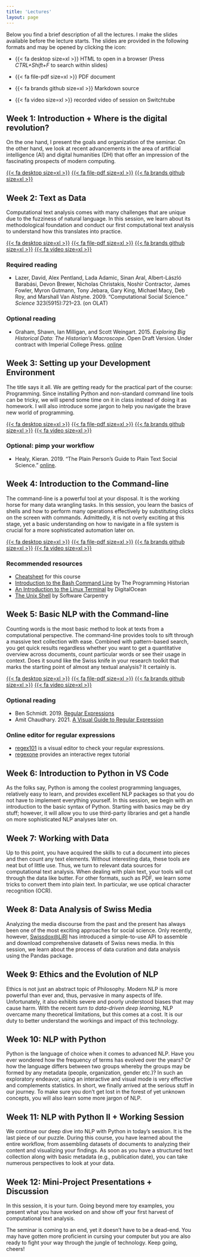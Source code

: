 ```yaml
---
title: 'Lectures'
layout: page
---
```


Below you find a brief description of all the lectures. I make the slides available before the lecture starts. The slides are provided in the following formats and may be opened by clicking the icon:

-   {{< fa desktop size=xl >}} HTML to open in a browser (Press *CTRL+Shift+F* to search within slides)

-   {{< fa file-pdf size=xl >}} PDF document

-   {{< fa brands github size=xl >}} Markdown source

-   {{< fa video size=xl >}} recorded video of session on Switchtube

## Week 1: Introduction + Where is the digital revolution?

On the one hand, I present the goals and organization of the seminar. On the other hand, we look at recent advancements in the area of artificial intelligence (AI) and digital humanities (DH) that offer an impression of the fascinating prospects of modern computing.

[{{< fa desktop size=xl >}}](lectures/html/ked2025_01.html){target="_blank"} [{{< fa file-pdf size=xl >}}](lectures/pdf/ked2025_01.pdf){target="_blank"} [{{< fa brands github size=xl >}}](https://github.com/aflueckiger/KED2025/tree/main/ked/lectures/md/ked2025_01.md){target="_blank"}

<!-- [{{< fa video size=xl >}}](https://tube.switch.ch/videos/1d07f265) -->

```{=html}
<!--
::: slide-deck
<iframe class="slide-deck" src="lectures/html/ked2025_01.html">

</iframe>
:::
 -->
```

## Week 2: Text as Data

Computational text analysis comes with many challenges that are unique due to the fuzziness of natural language. In this session, we learn about its methodological foundation and conduct our first computational text analysis to understand how this translates into practice.

[{{< fa desktop size=xl >}}](lectures/html/ked2025_02.html){target="_blank"} [{{< fa file-pdf size=xl >}}](lectures/pdf/ked2025_02.pdf){target="_blank"} [{{< fa brands github size=xl >}}](https://github.com/aflueckiger/KED2025/tree/main/ked/lectures/md/ked2025_02.md){target="_blank"} [{{< fa video size=xl >}}](https://tube.switch.ch/videos/B86zl6iPQd) <!-- -->

### Required reading

-   Lazer, David, Alex Pentland, Lada Adamic, Sinan Aral, Albert-László Barabási, Devon Brewer, Nicholas Christakis, Noshir Contractor, James Fowler, Myron Gutmann, Tony Jebara, Gary King, Michael Macy, Deb Roy, and Marshall Van Alstyne. 2009. “Computational Social Science.” *Science* 323(5915):721–23. (on OLAT)

### Optional reading

-   Graham, Shawn, Ian Milligan, and Scott Weingart. 2015. *Exploring Big Historical Data: The Historian’s Macroscope*. Open Draft Version. Under contract with Imperial College Press. [online](http://themacroscope.org)

## Week 3: Setting up your Development Environment

The title says it all. We are getting ready for the practical part of the course: Programming. Since installing Python and non-standard command line tools can be tricky, we will spend some time on it in class instead of doing it as homework. I will also introduce some jargon to help you navigate the brave new world of programming.

[{{< fa desktop size=xl >}}](lectures/html/ked2025_03.html){target="_blank"} [{{< fa file-pdf size=xl >}}](lectures/pdf/ked2025_03.pdf){target="_blank"} [{{< fa brands github size=xl >}}](https://github.com/aflueckiger/KED2025/tree/main/ked/lectures/md/ked2025_03.md){target="_blank"} [{{< fa video size=xl >}}](https://tube.switch.ch/videos/VQ7yUwbX1w)

<!-- -->

### Optional: pimp your workflow

-   Healy, Kieran. 2019. “The Plain Person’s Guide to Plain Text Social Science.” [online](https://kieranhealy.org/publications/plain-person-text/).

## Week 4: Introduction to the Command-line

The command-line is a powerful tool at your disposal. It is the working horse for many data wrangling tasks. In this session, you learn the basics of shells and how to perform many operations effectively by substituting clicks on the screen with commands. Admittedly, it is not overly exciting at this stage, yet a basic understanding on how to navigate in a file system is crucial for a more sophisticated automation later on.

[{{< fa desktop size=xl >}}](lectures/html/ked2025_04.html){target="_blank"} [{{< fa file-pdf size=xl >}}](lectures/pdf/ked2025_04.pdf){target="_blank"} [{{< fa brands github size=xl >}}](https://github.com/aflueckiger/KED2025/tree/main/ked/lectures/md/ked2025_04.md){target="_blank"} [{{< fa video size=xl >}}](https://tube.switch.ch/videos/C7r5BhAlql)

### Recommended resources

-   [Cheatsheet](https://aflueckiger.github.io/KED2025/materials/cheatsheet_command_line.pdf) for this course
-   [Introduction to the Bash Command Line](https://programminghistorian.org/en/lessons/intro-to-bash) by The Programming Historian
-   [An Introduction to the Linux Terminal](https://www.digitalocean.com/community/tutorials/an-introduction-to-the-linux-terminal) by DigitalOcean
-   [The Unix Shell](https://swcarpentry.github.io/shell-novice/01-intro.html) by Software Carpentry

## Week 5: Basic NLP with the Command-line

Counting words is the most basic method to look at texts from a computational perspective. The command-line provides tools to sift through a massive text collection with ease. Combined with pattern-based search, you get quick results regardless whether you want to get a quantitative overview across documents, count particular words or see their usage in context. Does it sound like the Swiss knife in your research toolkit that marks the starting point of almost any textual analysis? It certainly is.

[{{< fa desktop size=xl >}}](lectures/html/ked2025_05.html){target="_blank"} [{{< fa file-pdf size=xl >}}](lectures/pdf/ked2025_05.pdf){target="_blank"} [{{< fa brands github size=xl >}}](https://github.com/aflueckiger/KED2025/tree/main/ked/lectures/md/ked2025_05.md){target="_blank"} [{{< fa video size=xl >}}](https://tube.switch.ch/videos/qdoPjzXlPr){target="_blank"}
<!-- 


-->

### Optional reading

-   Ben Schmidt. 2019. [Regular Expressions](https://dsgithub.com/HumanitiesDataAnalysis/HDA19/blob/master/Handouts/01-regex.pdf)
-   Amit Chaudhary. 2021. [A Visual Guide to Regular Expression](https://amitness.com/regex/)

### Online editor for regular expressions

-   [regex101](https://regex101.com/) is a visual editor to check your regular expressions.
-   [regexone](https://regexone.com/) provides an interactive regex tutorial

## Week 6: Introduction to Python in VS Code

As the folks say, Python is among the coolest programming languages, relatively easy to learn, and provides excellent NLP packages so that you do not have to implement everything yourself. In this session, we begin with an introduction to the basic syntax of Python. Starting with basics may be dry stuff; however, it will allow you to use third-party libraries and get a handle on more sophisticated NLP analyses later on.

```{=html}
<!-- 
[{{< fa desktop size=xl >}}](lectures/html/ked2025_06.html){target="_blank"} [{{< fa file-pdf size=xl >}}](lectures/pdf/ked2025_06.pdf){target="_blank"} [{{< fa brands github size=xl >}}](https://github.com/aflueckiger/KED2025/tree/main/ked/lectures/md/ked2025_06.md){target="_blank"} [{{< fa video size=xl >}}](https://tube.switch.ch/videos/3FTh820xDn){target="_blank"}

-->
```

## Week 7: Working with Data

Up to this point, you have acquired the skills to cut a document into pieces and then count any text elements. Without interesting data, these tools are neat but of little use. Thus, we turn to relevant data sources for computational text analysis. When dealing with plain text, your tools will cut through the data like butter. For other formats, such as PDF, we learn some tricks to convert them into plain text. In particular, we use optical character recognition (OCR).

```{=html}
<!--

[{{< fa desktop size=xl >}}](lectures/html/ked2025_07.html){target="_blank"} [{{< fa file-pdf size=xl >}}](lectures/pdf/ked2025_07.pdf){target="_blank"} [{{< fa brands github size=xl >}}](https://github.com/aflueckiger/KED2025/tree/main/ked/lectures/md/ked2025_07.md){target="_blank"} [{{< fa video size=xl >}}](https://tube.switch.ch/videos/VJXVagFfQq){target="_blank"}

You can open the static code or run the code directly in your browser without any installation using Binder:

-   [{{< fa brands github size=xl >}}](https://github.com/aflueckiger/KED2025/blob/main/ked2025/materials/code/ked2025_07.ipynb) Open the static code
-   [![Binder](https://mybinder.org/badge_logo.svg){alt="Binder"}](https://mybinder.org/v2/gh/aflueckiger/KED2025/HEAD?labpath=ked2025%2Fmaterials%2Fcode%2Fked2025_07.ipynb) Run in your browser via Binder (OCR not working on Binder)


-->
```

## Week 8: Data Analysis of Swiss Media

Analyzing the media discourse from the past and the present has always been one of the most exciting approaches for social science. Only recently, however, [Swissdox\@LiRI](https://swissdox.linguistik.uzh.ch/#) has introduced a simple-to-use API to assemble and download comprehensive datasets of Swiss news media. In this session, we learn about the process of data curation and data analysis using the Pandas package.

```{=html}
<!--

[{{< fa desktop size=xl >}}](lectures/html/ked2025_08.html){target="_blank"} [{{< fa file-pdf size=xl >}}](lectures/pdf/ked2025_08.pdf){target="_blank"} [{{< fa brands github size=xl >}}](https://github.com/aflueckiger/KED2025/tree/main/ked/lectures/md/ked2025_08.md){target="_blank"} [{{< fa video size=xl >}}](https://tube.switch.ch/videos/RI42XBvTmi){target="_blank"}

You can open the static code or run the code directly in your browser without any installation using Binder.

-   [{{< fa brands github size=xl >}}](https://github.com/aflueckiger/KED2025/blob/main/ked2025/materials/code/ked2025_08.ipynb) Open the static code

-   [![Binder](https://mybinder.org/badge_logo.svg){alt="Binder"}](https://mybinder.org/v2/gh/aflueckiger/KED2025/HEAD?labpath=ked2025%2Fmaterials%2Fcode%2Fked2025_08.ipynb) Run in your browser via Binder

-   [![Open In Colab](https://colab.research.google.com/assets/colab-badge.svg){alt="Open In Colab"}](#0) Run in your browser via Google Colab (requires a Google Account)
-->
```

## Week 9: Ethics and the Evolution of NLP

Ethics is not just an abstract topic of Philosophy. Modern NLP is more powerful than ever and, thus, pervasive in many aspects of life. Unfortunately, it also exhibits severe and poorly understood biases that may cause harm. With the recent *turn to data-driven deep learning*, NLP overcame many theoretical limitations, but this comes at a cost. It is our duty to better understand the workings and impact of this technology.

```{=html}
<!--

[{{< fa desktop size=xl >}}](lectures/html/ked2025_09.html){target="_blank"} [{{< fa file-pdf size=xl >}}](lectures/pdf/ked2025_09.pdf){target="_blank"} [{{< fa brands github size=xl >}}](https://github.com/aflueckiger/KED2025/tree/main/ked/lectures/md/ked2025_09.md){target="_blank"} [{{< fa video size=xl >}}](https://tube.switch.ch/videos/rfQsX14LKw){target="_blank"}


-->
```

## Week 10: NLP with Python

Python is the language of choice when it comes to advanced NLP. Have you ever wondered how the frequency of terms has evolved over the years? Or how the language differs between two groups whereby the groups may be formed by any metadata (people, organization, gender etc.)? In such an exploratory endeavor, using an interactive and visual mode is very effective and complements statistics. In short, we finally arrived at the serious stuff in our journey. To make sure you don't get lost in the forest of yet unknown concepts, you will also learn some more jargon of NLP.

```{=html}
<!-- 
[{{< fa desktop size=xl >}}](lectures/html/ked2025_10.html){target="_blank"} [{{< fa file-pdf size=xl >}}](lectures/pdf/ked2025_10.pdf){target="_blank"} [{{< fa brands github size=xl >}}](https://github.com/aflueckiger/KED2025/tree/main/ked/lectures/md/ked2025_10.md){target="_blank"} [{{< fa video size=xl >}}](https://tube.switch.ch/videos/mbSGzrfNEL)

You can open the static code or run the code directly in your browser without any installation using Binder.

-   [{{< fa brands github size=xl >}}](https://github.com/aflueckiger/KED2025/blob/main/ked2025/materials/code/ked2025_10.ipynb) Open the static code

-   [![Binder](https://mybinder.org/badge_logo.svg){alt="Binder"}](https://mybinder.org/v2/gh/aflueckiger/KED2025/HEAD?labpath=ked2025%2Fmaterials%2Fcode%2Fked2025_10.ipynb) Run in your browser via Binder

-->
```

## Week 11: NLP with Python II + Working Session

We continue our deep dive into NLP with Python in today's session. It is the last piece of our puzzle. During this course, you have learned about the entire workflow, from assembling datasets of documents to analyzing their content and visualizing your findings. As soon as you have a structured text collection along with basic metadata (e.g., publication date), you can take numerous perspectives to look at your data.

```{=html}
<!-- 
[{{< fa desktop size=xl >}}](lectures/html/ked2025_11.html){target="_blank"} [{{< fa file-pdf size=xl >}}](lectures/pdf/ked2025_11.pdf){target="_blank"} [{{< fa brands github size=xl >}}](https://github.com/aflueckiger/KED2025/tree/main/ked/lectures/md/ked2025_11.md){target="_blank"} [{{< fa video size=xl >}}](https://tube.switch.ch/videos/dhwlYVZGuZ)

You can open the static code or run the code directly in your browser without any installation using Binder.

-   [{{< fa brands github size=xl >}}](https://github.com/aflueckiger/KED2025/blob/main/ked2025/materials/code/ked2025_10.ipynb) Open the static code

-   [![Binder](https://mybinder.org/badge_logo.svg){alt="Binder"}](https://mybinder.org/v2/gh/aflueckiger/KED2025/HEAD?labpath=ked2025%2Fmaterials%2Fcode%2Fked2025_10.ipynb) Run in your browser via Binder

### Explore interactively: 1 August Speeches by Swiss Federal Councilors

As a matter of tradition, Swiss Federal Councilors give an official speech on the Swiss National Day. Simon Schmid (Republik), in collaboration with Prof. Andreas Kley (Faculty of Law, UZH), collected many of these speeches and kindly shared the resulting dataset with me. The collection comprises 166 speeches, the newer ones are also publicly available [here](https://www.admin.ch/gov/de/start/dokumentation/reden/ansprachen-zum-nationalfeiertag.html){target="_blank"}. The original analysis of the dataset has been [published in the Republik](https://www.republik.ch/2019/08/01/anleitung-fuer-die-perfekte-ansprache-zum-1-august).

The interactive visualization linked below shows how the language differs between speakers of *Social Democratic Party of Switzerland* (SP) and speakers of other parties. The top right corner shows terms that all parties have frequently used. In contrast, the top left and the lower right corner reveal words that have been used primarily by the members of the SP and correspondingly by the centre-right parties.

You can search for the terms of your interest. Moreover, you may click on the points in the plot to show the context of the corresponding words within speeches. These functions allow for a efficient investigation of the corpus along the dimensions of Swiss parties.

[{{< fa desktop size=xl >}}](materials/analysis/viz_party_differences.html){target="_blank"} Click to explore in your browser<br>*(it may take a few seconds to load)*


-->
```

## Week 12: Mini-Project Presentations + Discussion

In this session, it is your turn. Going beyond mere toy examples, you present what you have worked on and show off your first harvest of computational text analysis.

The seminar is coming to an end, yet it doesn't have to be a dead-end. You may have gotten more proficient in cursing your computer but you are also ready to fight your way through the jungle of technology. Keep going, cheers!

```{=html}
<!-- 

[{{< fa desktop size=xl >}}](lectures/html/ked2025_12.html){target="_blank"} [{{< fa file-pdf size=xl >}}](lectures/pdf/ked2025_12.pdf){target="_blank"} [{{< fa brands github size=xl >}}](https://github.com/aflueckiger/KED2025/tree/main/ked/lectures/md/ked2025_12.md){target="_blank"}

-->
```